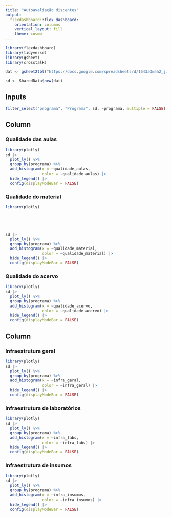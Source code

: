 ```yaml
---
title: "Autoavaliação discentes"
output: 
  flexdashboard::flex_dashboard:
    orientation: columns
    vertical_layout: fill
    theme: cosmo
---
```



```r
library(flexdashboard)
library(tidyverse)
library(gsheet)
library(crosstalk)

```


```r
dat <- gsheet2tbl("https://docs.google.com/spreadsheets/d/1643aQwah2_jiNI3B5h0If35QjmnBYV3U62tcZpyXkW8/edit#gid=244532207")

sd <- SharedData$new(dat)


```



Inputs {.sidebar}
-------------------------------------


```r
filter_select("programa", "Programa", sd, ~programa, multiple = FALSE)

```


Column {data-width=450}
-----------------------------------------------------------------------

### Qualidade das aulas

```r
library(plotly)
sd |> 
  plot_ly() %>%
  group_by(programa) %>%
  add_histogram(x = ~qualidade_aulas,
                color = ~qualidade_aulas) |> 
  hide_legend() |> 
  config(displayModeBar = FALSE)

```

### Qualidade do material

```r

library(plotly)





sd |> 
  plot_ly() %>%
  group_by(programa) %>%
  add_histogram(x = ~qualidade_material,
                color = ~qualidade_material) |> 
  hide_legend() |> 
  config(displayModeBar = FALSE)

```


### Qualidade do acervo

```r
library(plotly)
sd |> 
  plot_ly() %>%
  group_by(programa) %>%
  add_histogram(x = ~qualidade_acervo,
                color = ~qualidade_acervo) |> 
  hide_legend() |> 
  config(displayModeBar = FALSE)


```


Column {data-width=450}
-----------------------------------------------------------------------


### Infraestrutura geral

```r
library(plotly)
sd |> 
  plot_ly() %>%
  group_by(programa) %>%
  add_histogram(x = ~infra_geral,
                color = ~infra_geral) |> 
  hide_legend() |> 
  config(displayModeBar = FALSE)


```

### Infraestrutura de laboratórios

```r
library(plotly)
sd |> 
  plot_ly() %>%
  group_by(programa) %>%
  add_histogram(x = ~infra_labs,
                color = ~infra_labs) |> 
  hide_legend() |> 
  config(displayModeBar = FALSE)


```

### Infraestrutura de insumos

```r
library(plotly)
sd |> 
  plot_ly() %>%
  group_by(programa) %>%
  add_histogram(x = ~infra_insumos,
                color = ~infra_insumos) |> 
  hide_legend() |> 
  config(displayModeBar = FALSE)


```